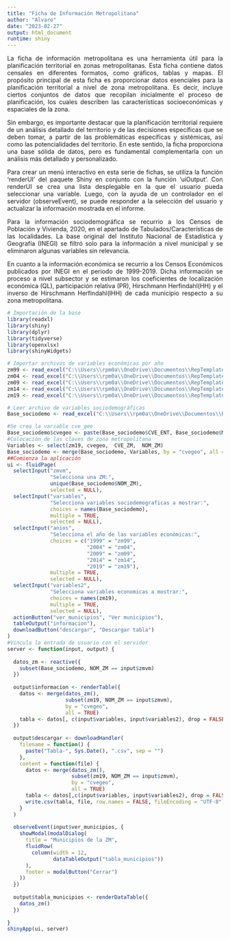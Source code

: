 ```yaml
---
title: "Ficha de Información Metropolitana"
author: "Alvaro"
date: "2023-02-27"
output: html_document
runtime: shiny
---
```

<div style="text-align: justify">  <div/>

La ficha de información metropolitana es una herramienta útil para la planificación territorial en zonas metropolitanas. Esta ficha contiene datos censales en diferentes formatos, como gráficos, tablas y mapas.
El propósito principal de esta ficha es proporcionar datos esenciales para la planificación territorial a nivel de zona metropolitana. Es decir, incluye ciertos conjuntos de datos que recopilan inicialmente el proceso de planificación, los cuales describen las características socioeconómicas y espaciales de la zona.

Sin embargo, es importante destacar que la planificación territorial requiere de un análisis detallado del territorio y de las decisiones específicas que se deben tomar, a partir de las problemáticas específicas y sistémicas, así como las potencialidades del territorio. En este sentido, la ficha proporciona una base sólida de datos, pero es fundamental complementarla con un análisis más detallado y personalizado.

Para crear un menú interactivo en esta serie de fichas, se utiliza la función 'renderUI' del paquete Shiny en conjunto con la función 'uiOutput'. Con renderUI se crea una lista desplegable en la que el usuario pueda seleccionar una variable. Luego, con la ayuda de un controlador en el servidor (observeEvent), se puede responder a la selección del usuario y actualizar la información mostrada en el informe. 

Para la información sociodemográfica se recurrio a los Censos de Población y Vivienda, 2020, en el apartado de Tabulados/Características de las localidades. La base original del Instituto Nacional de Estadística y Geografía (INEGI) se filtró solo para la información a nivel municipal y se eliminaron algunas variables sin relevancia.

En cuanto a la información económica se recurrio a los Censos Económicos publicados por INEGI en el periodo de 1999-2019. Dicha información se proceso a nivel subsector y se estimaron los coeficientes de localización económica (QL), participación relativa (PR),  Hirschmann Herfindahl(HH) y el inverso de Hirschmann Herfindahl(IHH) de cada municipio respecto a su zona metropolitana.

```r
# Importación de la base
library(readxl)
library(shiny)
library(dplyr)
library(tidyverse)
library(openxlsx)
library(shinyWidgets)

# Importar archivos de variables económicas por año
zm99 <- read_excel("C:\\Users\\rpm0a\\OneDrive\\Documentos\\RepTemplates\\ZonasMetro\\Bases de datos\\zm99.xlsx")
zm04 <- read_excel("C:\\Users\\rpm0a\\OneDrive\\Documentos\\RepTemplates\\ZonasMetro\\Bases de datos\\zm04.xlsx")
zm09 <- read_excel("C:\\Users\\rpm0a\\OneDrive\\Documentos\\RepTemplates\\ZonasMetro\\Bases de datos\\zm09.xlsx")
zm14 <- read_excel("C:\\Users\\rpm0a\\OneDrive\\Documentos\\RepTemplates\\ZonasMetro\\Bases de datos\\zm14.xlsx")
zm19 <- read_excel("C:\\Users\\rpm0a\\OneDrive\\Documentos\\RepTemplates\\ZonasMetro\\Bases de datos\\zm19.xlsx")

# Leer archivo de variables sociodemográficas
Base_sociodemo <- read_excel("C:\\Users\\rpm0a\\OneDrive\\Documentos\\RepTemplates\\ZonasMetro\\Bases de datos\\Base _sociodemo.xlsx")

#Se crea la variable cve_geo
Base_sociodemo$cvegeo <- paste(Base_sociodemo$CVE_ENT, Base_sociodemo$MUN, sep = "")
#Colocación de las claves de zona metropolitana
Variables <- select(zm19, cvegeo,  CVE_ZM,  NOM_ZM)
Base_sociodemo <- merge(Base_sociodemo, Variables, by = "cvegeo", all = TRUE)
##Comienza la aplicación
ui <- fluidPage(
  selectInput("zmvm",
              "Selecciona una ZM:",
              unique(Base_sociodemo$NOM_ZM),
              selected = NULL),
  selectInput("variables",
              "Selecciona variables sociodemograficas a mostrar:",
              choices = names(Base_sociodemo),
              multiple = TRUE,
              selected = NULL),
  selectInput("anios",
              "Selecciona el año de las variables económicas:",
              choices = c("1999" = "zm99",
                          "2004" = "zm04",
                          "2009" = "zm09",
                          "2014" = "zm14",
                          "2019" = "zm19"),
              multiple = TRUE,
              selected = NULL),
  selectInput("variables2",
              "Selecciona variables economicas a mostrar:",
              choices = names(zm19),
              multiple = TRUE,
              selected = NULL),
  actionButton("ver_municipios", "Ver municipios"),
  tableOutput("informacion"),
  downloadButton("descargar", "Descargar tabla")
)
#Vincula la entrada de usuario con el servidor
server <- function(input, output) {
  
  datos_zm <- reactive({
    subset(Base_sociodemo, NOM_ZM == input$zmvm)
  })
  
  output$informacion <- renderTable({
    datos <- merge(datos_zm(),
                   subset(zm19, NOM_ZM == input$zmvm),
                   by = "cvegeo",
                   all = TRUE)
    tabla <- datos[, c(input$variables, input$variables2), drop = FALSE]
  })
  
  output$descargar <- downloadHandler(
    filename = function() {
      paste("Tabla-", Sys.Date(), ".csv", sep = "")
    },
    content = function(file) {
      datos <- merge(datos_zm(),
                     subset(zm19, NOM_ZM == input$zmvm), 
                     by = "cvegeo",
                     all = TRUE)
      tabla <- datos[,c(input$variables, input$variables2), drop = FALSE]
      write.csv(tabla, file, row.names = FALSE, fileEncoding = "UTF-8")
    }
  )
  
  observeEvent(input$ver_municipios, {
    showModal(modalDialog(
      title = "Municipios de la ZM",
      fluidRow(
        column(width = 12,
               dataTableOutput("tabla_municipios"))
      ),
      footer = modalButton("Cerrar")
    ))
  })
  
  output$tabla_municipios <- renderDataTable({
    datos_zm()
  })
  
}
shinyApp(ui, server)

```
